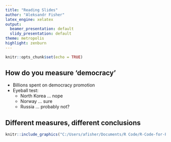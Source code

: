 ```yaml
---
title: "Reading Slides"
author: "Aleksandr Fisher"
latex_engine: xelatex
output:
  beamer_presentation: default
  slidy_presentation: default
theme: metropolis
highlight: zenburn
---
```


```r
knitr::opts_chunk$set(echo = TRUE)
```

## How do you measure 'democracy'

- Billions spent on democracy promotion
- Eyeball test:
    - North Korea ... nope
    - Norway ... sure
    - Russia ... probably not?

## Different measures, different conclusions

```r
knitr::include_graphics("C:/Users/afisher/Documents/R Code/R-Code-for-Political-Science/Slides/Images For Slides/russia_dem.jpg")
```
